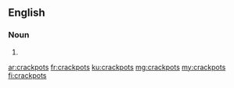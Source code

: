==English==

===Noun===
{{head|en|plural}}

# {{plural of|crackpot|lang=en}}

[[ar:crackpots]]
[[fr:crackpots]]
[[ku:crackpots]]
[[mg:crackpots]]
[[my:crackpots]]
[[fi:crackpots]]